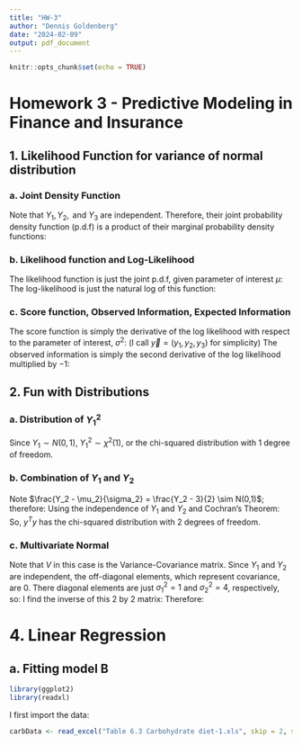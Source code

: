 ```yaml
---
title: "HW-3"
author: "Dennis Goldenberg"
date: "2024-02-09"
output: pdf_document
---
```


```r
knitr::opts_chunk$set(echo = TRUE)
```

# Homework 3 - Predictive Modeling in Finance and Insurance

## 1. Likelihood Function for variance of normal distribution

### a. Joint Density Function

Note that $Y_1, Y_2, \text{ and } Y_3$ are independent. Therefore, their joint probability density function (p.d.f) is a product of their marginal probability density functions: 
\begin{align*}
f_{(Y_1, Y_2, Y_3)}(y_1, y_2, y_3) &= f_{Y_1}(y_1)f_{Y_2}(y_2)f_{Y_3}(y_3)\\
&= \frac{1}{\sqrt{2\pi}\sigma}e^{-\frac{1}{2\sigma^2}(y_1 - 700)^2} * \frac{1}{\sqrt{2\pi}\sigma}e^{-\frac{1}{2\sigma^2}(y_2 - 750)^2} *  \frac{1}{\sqrt{2\pi}\sigma}e^{-\frac{1}{2\sigma^2}(y_2 - 850)^2}\\
&= \frac{1}{\left(2\pi\sigma^2\right)^{\frac{3}{2}}}*e^{-\frac{1}{2\sigma^2}\left((y_1 - 700)^2 + (y_2 - 750)^2 + (y_3 - 850)^2\right)}
\end{align*}

### b. Likelihood function and Log-Likelihood

The likelihood function is just the joint p.d.f, given parameter of interest $\mu$:
\begin{equation*}
L(\mu) = f_{(Y_1, Y_2, Y_3)}(y_1, y_2, y_3;\mu) = \frac{1}{\left(2\pi\sigma^2\right)^{\frac{3}{2}}}*e^{-\frac{1}{2\sigma^2}\left((y_1 - 700)^2 + (y_2 - 750)^2 + (y_3 - 850)^2\right)}
\end{equation*} 
The log-likelihood is just the natural log of this function: 
\begin{align*}
\ell(\sigma^2) = \ln(L(\sigma^2)) &= \ln\left(\frac{1}{\left(2\pi\sigma^2\right)^{\frac{3}{2}}}\right) + \ln\left(e^{-\frac{1}{2\sigma^2}\left((y_1 - 700)^2 + (y_2 - 750)^2 + (y_3 - 850)^2\right)}\right)\\
&= -\frac{3}{2}\ln(2\pi\sigma^2) - \frac{1}{2\sigma^2}\left((y_1 - 700)^2 + (y_2 - 750)^2 + (y_3 - 850)^2\right)
\end{align*}

### c. Score function, Observed Information, Expected Information

The score function is simply the derivative of the log likelihood with respect to the parameter of interest, $\sigma^2$: (I call $\overrightarrow{y}= (y_1, y_2, y_3)$ for simplicity) 
\begin{align*}
S(\sigma^2;\overrightarrow{y}) &= \frac{d}{d\sigma^2}\ell(\sigma^2) = -\frac{3}{2\sigma^2} + \frac{1}{2(\sigma^2)^2}\left((y_1 - 700)^2 + (y_2 - 750)^2 + (y_3 - 850)^2\right)
\end{align*}
The observed information is simply the second derivative of the log likelihood multiplied by $-1$:
\begin{align*}
j(\sigma^2;\overrightarrow{y}) = -\frac{d^2}{d(\sigma^2)^2}\ell(\sigma^2) &= -\left(\frac{3}{2(\sigma^2)^2} - \frac{1}{(\sigma^2)^3}\left((y_1 - 700)^2 + (y_2 - 750)^2 + (y_3 - 850)^2\right)\right)\\
&= - \frac{3}{2(\sigma^2)^2} + \frac{1}{(\sigma^2)^3}\left((y_1 - 700)^2 + (y_2 - 750)^2 + (y_3 - 850)^2\right)
\end{align*}

\newpage

## 2. Fun with Distributions

### a. Distribution of $Y_1^2$
Since $Y_1 \sim N(0,1)$, $Y_1^2 \sim \chi^2(1)$, or the chi-squared distribution with 1 degree of freedom.

### b. Combination of $Y_1 \text{ and } Y_2$
Note $\frac{Y_2 - \mu_2}{\sigma_2} = \frac{Y_2 - 3}{2} \sim N(0,1)$; therefore:
\begin{equation*}
\left(\frac{Y_2 - 3}{2}\right)^2 \sim \chi^2(1) 
\end{equation*}
Using the independence of $Y_1$ and $Y_2$ and Cochran's Theorem:
\begin{equation*}
y^Ty = \begin{bmatrix} Y_1 & \frac{Y_2 - 3}{2}\end{bmatrix} * \begin{bmatrix} Y_1 \\ \frac{Y_2 - 3}{2}\end{bmatrix} = Y_1^2 + \left(\frac{Y_2 - 3}{2}\right)^2 = \chi^2(1 + 1) = \chi^2(2)
\end{equation*}
So, $y^Ty$ has the chi-squared distribution with 2 degrees of freedom.

### c. Multivariate Normal
Note that $V$ in this case is the Variance-Covariance matrix. Since $Y_1$ and $Y_2$ are independent, the off-diagonal elements, which represent covariance, are 0. There diagonal elements are just $\sigma_1^2 = 1$ and $\sigma_2^2 = 4$, respectively, so:
\begin{equation*}
V = \begin{bmatrix} 1 & 0 \\ 0 & 4\end{bmatrix}
\end{equation*}
I find the inverse of this 2 by 2 matrix:
\begin{equation*}
V^{-1} = \frac{1}{1(4) - 0(0)}\begin{bmatrix} 4 & 0 \\ 0 & 1\end{bmatrix} = \begin{bmatrix} 1 & 0 \\ 0 & \frac{1}{4}\end{bmatrix}
\end{equation*}
Therefore:
\begin{align*}
y^TV^{-1}y &= \begin{bmatrix} Y_1 & Y_2\end{bmatrix}* \begin{bmatrix} 1 & 0 \\ 0 & \frac{1}{4}\end{bmatrix} * \begin{bmatrix} Y_1 \\ Y_2\end{bmatrix}\\
&= \begin{bmatrix} Y_1 & \frac{Y_2}{4}\end{bmatrix}*\begin{bmatrix} Y_1 \\ Y_2\end{bmatrix}\\
&= Y_1^2 + \left(\frac{Y_2}{2}\right)^2
\end{align*}

\newpage

\newpage

# 4. Linear Regression

## a. Fitting model B
```r
library(ggplot2)
library(readxl)
```

I first import the data:

```r
carbData <- read_excel("Table 6.3 Carbohydrate diet-1.xls", skip = 2, sheet = "Sheet1")
```



